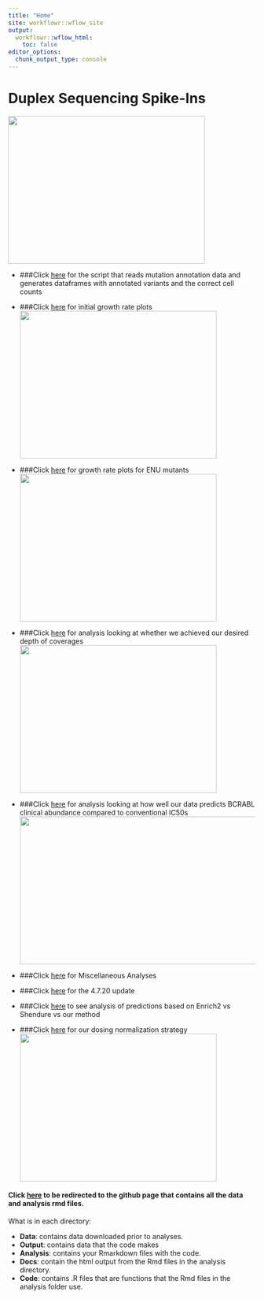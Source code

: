```yaml
---
title: "Home"
site: workflowr::wflow_site
output:
  workflowr::wflow_html:
    toc: false
editor_options:
  chunk_output_type: console
---
```


# **Duplex Sequencing Spike-Ins**  

<img src="assets/ds_coverages.png" width="400" height="300"  alt="">  

* ###Click [here](twinstrand_spikeins_data_generation.html) for the script that reads mutation annotation data and generates dataframes with annotated variants and the correct cell counts  

* ###Click [here](growthrate_plots.html) for initial growth rate plots  
<img src="assets/growthrates.png" width="400" height="300"  alt="">  

* ###Click [here](growthrate_plots_ENU.html) for growth rate plots for ENU mutants
<img src="assets/growthrates_ENU.png" width="400" height="300"  alt="">  

* ###Click [here](spikeins_depthofcoverages.html) for analysis looking at whether we achieved our desired depth of coverages
<img src="assets/coverages.png" width="400" height="300"  alt="">  

* ###Click [here](clinical_abundance_predictions.html) for analysis looking at how well our data predicts BCRABL clinical abundance compared to conventional IC50s
<img src="assets/clinical_abundance_predictions.png" width="600" height="300"  alt="">  

* ###Click [here](misc.html) for Miscellaneous Analyses

* ###Click [here](4_7_20_update.html) for the 4.7.20 update

* ###Click [here](nonlinear_growth_analysis.html) to see analysis of predictions based on Enrich2 vs Shendure vs our method

* ###Click [here](dosing_normalization.html) for our dosing normalization strategy  
<img src="assets/dosing_normalization.png" width="400" height="300"  alt="">  




#### Click [here](https://github.com/haiderinam/duplex_sequencing_screen) to be redirected to the github page that contains all the data and analysis rmd files.  


What is in each directory:  
  
* __Data__: contains data downloaded prior to analyses.  
* __Output__: contains data that the code makes  
* __Analysis__: contains your Rmarkdown files with the code.  
* __Docs__: contain the html output from the Rmd files in the analysis directory.  
* __Code__: contains .R files that are functions that the Rmd files in the analysis folder use. 
